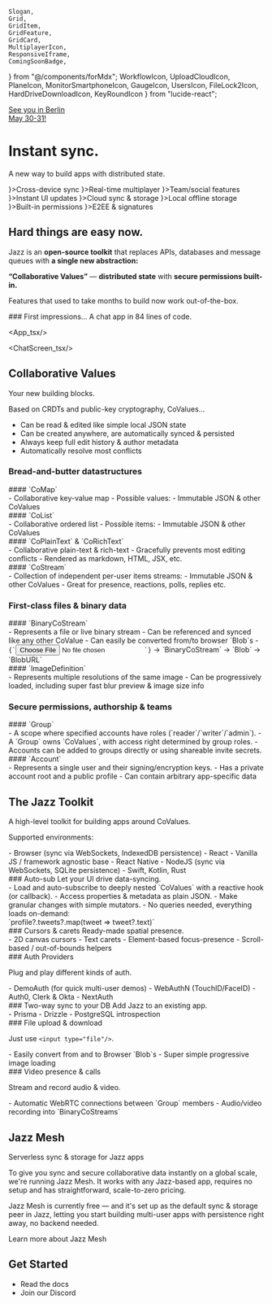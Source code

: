     Slogan,
    Grid,
    GridItem,
    GridFeature,
    GridCard,
    MultiplayerIcon,
    ResponsiveIframe,
    ComingSoonBadge,
} from "@/components/forMdx";
    WorkflowIcon,
    UploadCloudIcon,
    PlaneIcon,
    MonitorSmartphoneIcon,
    GaugeIcon,
    UsersIcon,
    FileLock2Icon,
    HardDriveDownloadIcon,
    KeyRoundIcon
} from "lucide-react";

<div className="md:pt-20" />

<a href="https://app.localfirstconf.com/schedule/conference/every-app-secretly-wants-to-be-local-first" className="-mt-8 md:-mt-20 float-right top-[5rem] right-4 border border-stone-700 dark:border-stone-300 rounded flex gap-3 items-center px-4 py-2 mb-4 rotate-2 md:rotate-6 no-underline hover:scale-105 transition-transform">
<div className="text-sm font-bold uppercase">See you in Berlin<br/>May 30-31!</div>
<LocalFirstConfLogo className="w-24"/>
</a>

# Instant sync.

<Slogan>A new way to build apps with distributed state.</Slogan>

<Grid className="gap-[1px] -mx-4 md:-mx-6 rounded-xl overflow-hidden bg-stone-50 dark:bg-stone-950 [&>*]:rounded-none [&>*]:border-none [&>*]:bg-stone-100 [&>*]:dark:bg-stone-900">
<GridFeature icon={<MonitorSmartphoneIcon strokeWidth={1} strokeLinecap="butt" size={40}/>}>Cross-device sync</GridFeature>
<GridFeature icon={<MultiplayerIcon strokeWidth={1} strokeLinecap="butt" size={40}/>}>Real-time multiplayer</GridFeature>
<GridFeature icon={<UsersIcon strokeWidth={1} strokeLinecap="butt" size={40}/>}>Team/social features</GridFeature>
<GridFeature icon={<GaugeIcon strokeWidth={1} strokeLinecap="butt" size={40}/>}>Instant UI updates</GridFeature>
<GridFeature icon={<UploadCloudIcon strokeWidth={1} strokeLinecap="butt" size={40}/>}>Cloud sync & storage</GridFeature>
<GridFeature icon={<HardDriveDownloadIcon strokeWidth={1} strokeLinecap="butt" size={40}/>}>Local offline storage</GridFeature>
<GridFeature icon={<FileLock2Icon strokeWidth={1} strokeLinecap="butt" size={40}/>}>Built-in permissions</GridFeature>
<GridFeature icon={<KeyRoundIcon strokeWidth={1} strokeLinecap="butt" size={40}/>}>E2EE & signatures</GridFeature>

<div className="col-start-1 row-start-1 row-span-2 col-span-2 px-4 md:px-6 text-base">
<h2 className="not-prose text-2xl font-medium tracking-tight mt-3 md:mt-5 mb-6">Hard things are easy now.</h2>

Jazz is an **open-source toolkit** that replaces APIs, databases and message queues with **a&nbsp;single new abstraction:**

**&ldquo;Collaborative Values&rdquo;** &mdash; **distributed state** with **secure permissions built-in.**

Features that used to take months to build now work out-of-the-box.

</div>
</Grid>

<div className="-mx-[calc(min(0,(100vw-95rem)/2))]">
### First impressions&hellip;
<Slogan small>A chat app in 84 lines of code.</Slogan>

<Grid className="mt-0 -mx-4 md:-mx-6">
<GridItem className="md:col-start-1 col-span-2">

<App_tsx/>

</GridItem>
<GridItem className="md:col-start-3 col-span-2">

<ChatScreen_tsx/>

</GridItem>
<ResponsiveIframe src="https://chat.jazz.tools" localSrc="http://localhost:5173" className="lg:col-start-5 col-span-2 rounded-xl overflow-hidden min-h-[50vh]"/>
</Grid>
</div>

## Collaborative Values

<Slogan small>Your new building blocks.</Slogan>

<div className='text-base'>
Based on CRDTs and public-key cryptography, CoValues...

-   Can be read & edited like simple local JSON state
-   Can be created anywhere, are automatically synced & persisted
-   Always keep full edit history & author metadata
-   Automatically resolve most conflicts

</div>

### Bread-and-butter datastructures

<Grid className="lg:gap-y-8 grid-cols-2 lg:grid-cols-4">

<GridCard>
    #### `CoMap`
    <div className="text-sm">
        - Collaborative key-value map - Possible values: - Immutable JSON &
        other CoValues
    </div>
</GridCard>

<GridCard>
    #### `CoList`
    <div className="text-sm">
        - Collaborative ordered list - Possible items: - Immutable JSON & other
        CoValues
    </div>
</GridCard>

<GridCard>
    #### `CoPlainText` & `CoRichText` <ComingSoonBadge />
    <div className="text-sm">
        - Collaborative plain-text & rich-text - Gracefully prevents most
        editing conflicts - Rendered as markdown, HTML, JSX, etc.
    </div>
</GridCard>

<GridCard>
#### `CoStream`
<div className="text-sm">
- Collection of independent per-user items streams:
    - Immutable JSON & other CoValues
- Great for presence, reactions, polls, replies etc.
</div>
</GridCard>
</Grid>

### First-class files & binary data

<Grid className="lg:gap-y-8 grid-cols-2 lg:grid-cols-4">

<GridCard>
    #### `BinaryCoStream`
    <div className="text-sm">
        - Represents a file or live binary stream - Can be referenced and synced
        like any other CoValue - Can easily be converted from/to browser `Blob`s
        - <code>{`<input type="file"/>`}</code> -> `BinaryCoStream` -> `Blob` ->
        `BlobURL`
    </div>
</GridCard>

<GridCard>
    #### `ImageDefinition`
    <div className="text-sm">
        - Represents multiple resolutions of the same image - Can be
        progressively loaded, including super fast blur preview & image size
        info
    </div>
</GridCard>

</Grid>

### Secure permissions, authorship & teams

<Grid className="lg:gap-y-8 grid-cols-2 lg:grid-cols-4">

<GridCard>
#### `Group`
<div className="text-sm">
- A scope where specified accounts have roles (`reader`/`writer`/`admin`).
- A `Group` owns `CoValues`, with access right determined by group roles.
- Accounts can be added to groups directly or using shareable invite secrets.
</div>
</GridCard>
<GridCard>
#### `Account`
<div className="text-sm">
- Represents a single user and their signing/encryption keys.
- Has a private account root and a public profile
    - Can contain arbitrary app-specific data
</div>
</GridCard>
</Grid>

## The Jazz Toolkit

<Slogan small>A high-level toolkit for building apps around CoValues.</Slogan>

Supported environments:

<div className="text-sm">
- Browser (sync via WebSockets, IndexedDB persistence)
    - React
    - Vanilla JS / framework agnostic base
- React Native <ComingSoonBadge/>
- NodeJS (sync via WebSockets, SQLite persistence) <ComingSoonBadge/>
- Swift, Kotlin, Rust <ComingSoonBadge when="later"/>
</div>
<Grid>

<GridCard>
    ### Auto-sub
    <Slogan small>Let your UI drive data-syncing.</Slogan>
    <div className="text-sm">
        - Load and auto-subscribe to deeply nested `CoValues` with a reactive
        hook (or callback). - Access properties & metadata as plain JSON. - Make
        granular changes with simple mutators. - No queries needed, everything
        loads on-demand: <br />
        `profile?.tweets?.map(tweet => tweet?.text)`
    </div>
</GridCard>

<GridCard>
    ### Cursors & carets
    <Slogan small>Ready-made spatial presence.</Slogan>
    <div className="text-sm">
        - 2D canvas cursors <ComingSoonBadge />
        - Text carets <ComingSoonBadge />
        - Element-based focus-presence <ComingSoonBadge />
        - Scroll-based / out-of-bounds helpers <ComingSoonBadge />
    </div>
</GridCard>

<GridCard>
### Auth Providers

<Slogan small>Plug and play different kinds of auth.</Slogan>
<div className="text-sm">
- DemoAuth (for quick multi-user demos)
- WebAuthN (TouchID/FaceID)
- Auth0, Clerk & Okta <ComingSoonBadge/>
- NextAuth <ComingSoonBadge/>
</div>
</GridCard>

<GridCard>
    ### Two-way sync to your DB
    <Slogan small>Add Jazz to an existing app.</Slogan>
    <div className="text-sm">
        - Prisma <ComingSoonBadge />
        - Drizzle <ComingSoonBadge />
        - PostgreSQL introspection <ComingSoonBadge />
    </div>
</GridCard>

<GridCard>
### File upload & download

<Slogan small>Just use `<input type="file"/>`.</Slogan>
<div className="text-sm">
- Easily convert from and to Browser `Blob`s
- Super simple progressive image loading
</div>
</GridCard>

<GridCard>
### Video presence & calls

<Slogan small>Stream and record audio & video.</Slogan>
<div className="text-sm">
- Automatic WebRTC connections between `Group` members <ComingSoonBadge/>
- Audio/video recording into `BinaryCoStreams` <ComingSoonBadge/>
</div>
</GridCard>
</Grid>

## Jazz Mesh

<Slogan small>Serverless sync & storage for Jazz apps</Slogan>

To give you sync and secure collaborative data instantly on a global scale, we're running Jazz Mesh. It works with any Jazz-based app, requires no setup and has straightforward, scale-to-zero pricing.

Jazz Mesh is currently free &mdash; and it's set up as the default sync & storage peer in Jazz, letting you start building multi-user apps with persistence right away, no backend needed.

<Link href="/mesh" target="_blank">
    Learn more about Jazz Mesh
</Link>

## Get Started

-   <Link href="/docs" target="_blank">
        Read the docs
    </Link>
-   <Link href="https://discord.gg/utDMjHYg42" target="_blank">
        Join our Discord
    </Link>
